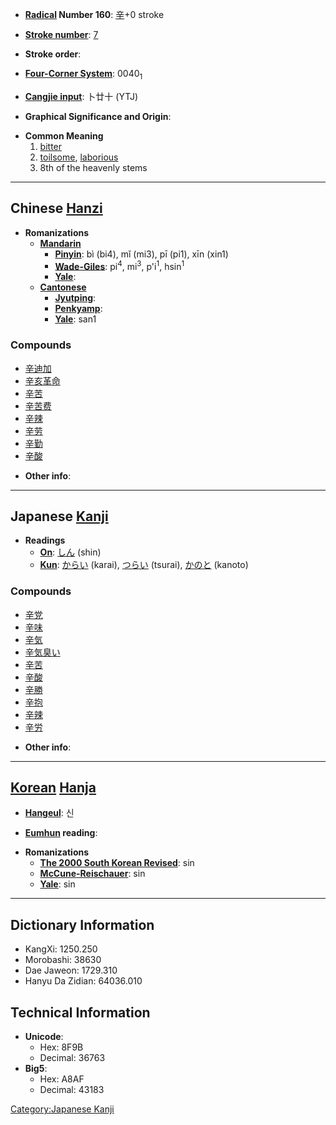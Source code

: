 * '''[[Wiktionary:Chinese radical index| Radical]] Number 160''': [[Wiktionary:Chinese radical index 辛|辛]]+0 stroke

* '''[[Wiktionary:Chinese total strokes index|Stroke number]]''': [[Wiktionary:Chinese total strokes index 7|7]]

* '''Stroke order''': 

* '''[[Wiktionary:Chinese four corner index|Four-Corner System]]''': 0040<sub>1</sub>

* '''[[Wiktionary:Chinese Cangjie index|Cangjie input]]''': 卜廿十 (YTJ)

* '''Graphical Significance and Origin''': 

* '''Common Meaning'''
*# [[bitter]]
*# [[toilsome]], [[laborious]]
*# 8th of the heavenly stems

----

== Chinese [[Hanzi]] ==

* '''Romanizations'''
** '''[[Mandarin]]'''
*** '''[[Pinyin]]''': bì (bi4), mǐ (mi3), pī (pi1), xīn (xin1)
*** '''[[Wade-Giles]]''': pi<sup>4</sup>, mi<sup>3</sup>, p'i<sup>1</sup>, hsin<sup>1</sup>
*** '''[[Yale]]''': 
** '''[[Cantonese]]'''
*** '''[[Jyutping]]''':
*** '''[[Penkyamp]]''': 
*** '''[[Yale]]''': san1

===Compounds===
*[[辛迪加]]
*[[辛亥革命]]
*[[辛苦]]
*[[辛苦费]]
*[[辛辣]]
*[[辛劳]]
*[[辛勤]]
*[[辛酸]]

* '''Other info''': 

----

== Japanese [[Kanji]] ==

* '''Readings'''
** '''[[On]]''': [[しん]] (shin)
** '''[[Kun]]''': [[からい]] (karai), [[つらい]] (tsurai), [[かのと]] (kanoto)

===Compounds===
*[[辛党]]
*[[辛味]]
*[[辛気]]
*[[辛気臭い]]
*[[辛苦]]
*[[辛酸]]
*[[辛勝]]
*[[辛抱]]
*[[辛辣]]
*[[辛労]]

* '''Other info''':  

----

== [[Korean]] [[Hanja]] ==

* '''[[Hangeul]]''': 신

* '''[[Eumhun]] reading''': 

* '''Romanizations'''
** '''[[The 2000 South Korean Revised Romanization|The 2000 South Korean Revised]]''': sin
** '''[[McCune-Reischauer]]''': sin
** '''[[Yale]]''': sin

----

== Dictionary Information ==

* KangXi: 1250.250
* Morobashi: 38630
* Dae Jaweon: 1729.310
* Hanyu Da Zidian: 64036.010

== Technical Information ==

* '''Unicode''':
** Hex: 8F9B
** Decimal: 36763
* '''Big5''':
** Hex: A8AF
** Decimal: 43183
[[Category:Japanese Kanji]]